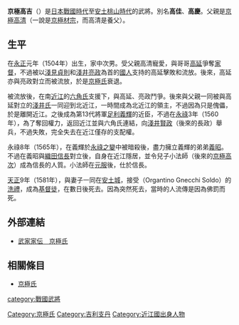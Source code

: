 {{日本武士
|名稱= 京極 高吉
|圖片名稱= 
|圖片大小= 
|圖片說明= 
|時代= [[日本戰國時代|日本戰國時代]]—[[安土桃山時代|安土桃山時代]]
|出生日期= [[永正|永正]]元年（1504年）
|出生地點= 
|逝世日期= [[天正_(日本)|天正]]9年1月25日（1581年2月28日）
|逝世地點= 
|假名= 
|羅馬字= 
|幼名= 
|改名= 
|别名= 高佳、高慶
|諡号= 
|神号= 
|戒名= 
|洗禮名= 
|墓所= [[滋賀縣|滋賀縣]][[米原市|米原市]]的[[德源院|德源院]]
|朝廷官位= [[長門守|長門守]]、[[中務少輔|中務少輔]]
|幕府職位= 
|主君= [[足利義輝|足利義輝]]→[[足利義昭|義昭]]
|藩= 
|氏族= [[京極氏|京極氏]]
|父母= 父：[[京極高清|京極高清]]（或[[京極材宗|京極材宗]]）
|養父= 
|養母= 
|兄弟= 兄：[[京極高延|高延]]
|姐妹= 
|正室= [[淺井久政|淺井久政]]的女兒（[[京極瑪麗亞|京極瑪麗亞]]）
|側室= 
|嗣子= '''[[京極高次|高次]]'''、[[京極高知|高知]]
|嗣女= [[京極龍子|松之丸殿]]（[[武田元明|武田元明]]妻，後來成為[[豐臣秀吉|豐臣秀吉]]側室）、[[氏家行廣|氏家行廣]]室、[[朽木宣綱|朽木宣綱]]室
|養子= 
|養女= 
}}
{{japanese|japanese=京極 高吉|kana=きょうごく たかよし|romaji=Kyōgoku Takayoshi}}
'''京極高吉'''（{{bd|1504年||1581年|2月28日|}}）是[[日本戰國時代|日本戰國時代]]至[[安土桃山時代|安土桃山時代]]的武將。別名'''高佳'''、'''高慶'''。父親是[[京極高清|京極高清]]（一說是[[京極材宗|京極材宗]]，而高清是養父）。

== 生平 ==
在[[永正|永正]]元年（1504年）出生，家中次男。受父親高清寵愛，與哥哥[[京極高延|高延]]爭奪[[家督|家督]]，不過被以[[淺見貞則|淺見貞則]]和[[淺井亮政|淺井亮政]]為首的[[國人|國人]]支持的高延擊敗和流放。後來，高延亦與亮政對立而被流放，於是[[京極氏|京極氏]]衰退。

被流放後，在南[[近江國|近江]]的[[六角氏|六角氏]]支援下，與高延、亮政鬥爭。後來與父親一同被與高延對立的[[淺井氏|淺井氏]]一同迎到北近江，一時間成為北近江的領主，不過因為只是傀儡，於是離開近江。之後成為第13代將軍[[足利義輝|足利義輝]]的近臣，不過在[[永祿|永祿]]3年（1560年），為了奪回權力，返回近江並與六角氏連結，向[[淺井賢政|淺井賢政]]（後來的長政）舉兵，不過失敗，完全失去在近江僅存的支配權。

永祿8年（1565年），在義輝於[[永祿之變|永祿之變]]中被暗殺後，盡力擁立義輝的弟弟[[足利義昭|義昭]]。不過在義昭與[[織田信長|織田信長]]對立後，自身在近江隱居，並令兒子小法師（後來的[[京極高次|京極高次]]）成為信長的人質。小法師在[[元服|元服]]後，仕於信長。

[[天正_(日本)|天正]]9年（1581年），與妻子一同在[[安土城|安土城]]，接受{{tsl|it|Organtino Gnecchi Soldo|奧爾岡蒂諾}}（Organtino Gnecchi Soldo）的[[洗禮|洗禮]]，成為[[基督徒|基督徒]]，在數日後死去。因為突然死去，當時的人流傳是因為佛罰而死。

== 外部連結 ==
*[http://www2.harimaya.com/sengoku/html/kyo_goku.html 武家家伝＿京極氏] {{Wayback|url=http://www2.harimaya.com/sengoku/html/kyo_goku.html |date=20200204201558 }}

== 相關條目 ==
*[[京極氏|京極氏]]

{{京極氏歷代當主}}
[[category:戰國武將|category:戰國武將]]
[[Category:京極氏|Category:京極氏]]
[[Category:吉利支丹|Category:吉利支丹]]
[[Category:近江國出身人物|Category:近江國出身人物]]